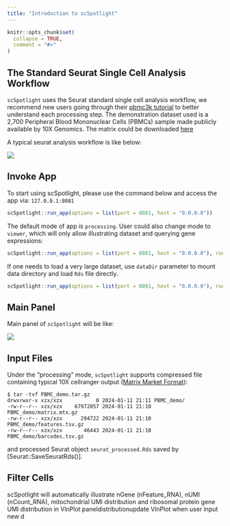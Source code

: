 ```yaml
---
title: "Introduction to scSpotlight"
---
```


```r
knitr::opts_chunk$set(
  collapse = TRUE,
  comment = "#>"
)
```

## The Standard Seurat Single Cell Analysis Workflow

`scSpotlight` uses the Seurat standard single cell analysis workflow, we recommend
new users going through their [pbmc3k tutorial](https://satijalab.org/seurat/articles/pbmc3k_tutorial) 
to better understand each processing step. The demonstration dataset used is a 2,700 
Peripheral Blood Mononuclear Cells (PBMCs) sample made publicly available by 10X Genomics. 
The matrix could be downloaded [here](https://cf.10xgenomics.com/samples/cell/pbmc3k/pbmc3k_filtered_gene_bc_matrices.tar.gz)

A typical seurat analysis workflow is like below:

![](../../inst/images/seurat_standard_workflow.png)

## Invoke App

To start using scSpotlight, please use the command below and access the app via: `127.0.0.1:8081`

```R
scSpotlight::run_app(options = list(port = 8081, host = "0.0.0.0"))
```

The default mode of app is `processing`. User could also change mode to `viewer`, which will only allow illustrating
dataset and querying gene expressions:

```R
scSpotlight::run_app(options = list(port = 8081, host = "0.0.0.0"), runningMode = "viewer")
```

If one needs to load a very large dataset, use `dataDir` parameter to mount data directory and load `Rds` file directly.

```R
scSpotlight::run_app(options = list(port = 8081, host = "0.0.0.0"), runningMode = "viewer", dataDir = "/path/to/data_directory")
```

## Main Panel

Main panel of `scSpotlight` will be like:

![](../../inst/images/main_panel.png)

## Input Files

Under the "processing" mode, `scSpotlight` supports compressed file containing typical 10X 
cellranger output ([Matrix Market Format](https://math.nist.gov/MatrixMarket/formats.html)):

```
$ tar -tvf PBMC_demo.tar.gz
drwxrwxr-x xzx/xzx           0 2024-01-11 21:11 PBMC_demo/
-rw-r--r-- xzx/xzx    67972057 2024-01-11 21:10 PBMC_demo/matrix.mtx.gz
-rw-r--r-- xzx/xzx      294722 2024-01-11 21:10 PBMC_demo/features.tsv.gz
-rw-r--r-- xzx/xzx       46443 2024-01-11 21:10 PBMC_demo/barcodes.tsv.gz
```

and processed Seurat object `seurat_processed.Rds` saved by [Seurat::SaveSeuratRds()].

## Filter Cells

scSpotlight will automatically illustrate nGene (nFeature\_RNA), nUMI (nCount\_RNA), mitochondrial
UMI distribution and ribosomal protein gene UMI distribution in VlnPlot paneldistributionupdate VlnPlot when user input new d
